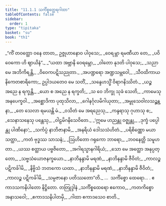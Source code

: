 ```yaml
---
title: "11.1.1 သင်္ကိစ္စတ္ထေရဂါထာ"
tableOfContents: false
sidebar:
  order: 1
type: "tipitaka"
basket: "su"
book: "th1"
---
```



<DynamicBreadcrumb />

<Division number="597" book="th1" e="ch" v="19" p="307">

<Paragraph number="910" type="verses" book="th1">
_“ကိံ တဝတ္ထော ဝနေ တာတ,_  
ဥဇ္ဇုဟာနောဝ ပါဝုသေ;_  
_ဝေရမ္ဘာ ရမဏီယာ တေ,_  
_ပဝိဝေကော ဟိ ဈာယိနံ”._  

</Paragraph>

</Division>
<Division number="598" book="th1" e="ch" v="19" p="307">

<Paragraph number="911" type="verses" book="th1">
_“ယထာ အဗ္ဘာနိ ဝေရမ္ဘော,_  
_ဝါတော နုဒတိ ပါဝုသေ;_  
_သညာ မေ အဘိကိရန္တိ,_  
_ဝိဝေကပဋိသညုတာ._  

</Paragraph>

</Division>
<Division number="599" book="th1" e="ch" v="19" p="307">

<Paragraph number="912" type="verses" book="th1">
_အပဏ္ဍရော အဏ္ဍသမ္ဘဝေါ,_  
_သီဝထိကာယ နိကေတစာရိကော;_  
ဥပ္ပါဒယတေဝ မေ သတိံ,_  
_သန္ဒေဟသ္မိံ ဝိရာဂနိဿိတံ._  

</Paragraph>

</Division>
<Division number="600" book="th1" e="ch" v="19" p="307">

<Paragraph number="913" type="verses" book="th1">
_ယဉ္စ အညေ န ရက္ခန္တိ,_  
_ယော စ အညေ န ရက္ခတိ;_  
_သ ဝေ ဘိက္ခု သုခံ သေတိ,_  
_ကာမေသု အနပေက္ခဝါ._  

</Paragraph>

</Division>
<Division number="601" book="th1" e="ch" v="19" p="307">

<Paragraph number="914" type="verses" book="th1">
_အစ္ဆောဒိကာ ပုထုသိလာ,_  
_ဂေါနင်္ဂုလမိဂါယုတာ;_  
_အမ္ဗုသေဝါလသဉ္ဆန္နာ,_  
_တေ သေလာ ရမယန္တိ မံ._  

</Paragraph>

</Division>
<Division number="602" book="th1" e="ch" v="19" p="307">

<Paragraph number="915" type="verses" book="th1">
_ဝသိတံ မေ အရညေသု,_  
_ကန္ဒရာသု ဂုဟာသု စ;_  
_သေနာသနေသု ပန္တေသု,_  
_ဝါဠမိဂနိသေဝိတေ._  

</Paragraph>

</Division>
<Division number="603" book="th1" e="ch" v="19" p="307">

<Paragraph number="916" type="verses" book="th1">
_‘ဣမေ ဟညန္တု ဝဇ္ဈန္တု,_  
_ဒုက္ခံ ပပ္ပေါန္တု ပါဏိနော’;_  
_သင်္ကပ္ပံ နာဘိဇာနာမိ,_  
_အနရိယံ ဒေါသသံဟိတံ._  

</Paragraph>

</Division>
<Division number="604" book="th1" e="ch" v="19" p="307">

<Paragraph number="917" type="verses" book="th1">
_ပရိစိဏ္ဏော မယာ သတ္ထာ,_  
_ကတံ ဗုဒ္ဓဿ သာသနံ;_  
_ဩဟိတော ဂရုကော ဘာရော,_  
_ဘဝနေတ္တိ သမူဟတာ._  

</Paragraph>

</Division>
<Division number="605" book="th1" e="ch" v="19" p="307">

<Paragraph number="918" type="verses" book="th1">
_ယဿ စတ္ထာယ ပဗ္ဗဇိတော,_  
_အဂါရသ္မာနဂါရိယံ;_  
_သော မေ အတ္ထော အနုပ္ပတ္တော,_  
_သဗ္ဗသံယောဇနက္ခယော._  

</Paragraph>

</Division>
<Division number="606" book="th1" e="ch" v="19" p="307">

<Paragraph number="919" type="verses" book="th1">
_နာဘိနန္ဒာမိ မရဏံ,_  
_နာဘိနန္ဒာမိ ဇီဝိတံ;_  
_ကာလဉ္စ ပဋိကင်္ခါမိ,_  
_နိဗ္ဗိသံ ဘတကော ယထာ._  

</Paragraph>

</Division>
<Division number="607" book="th1" e="ch" v="19" p="308">

<Paragraph number="920" type="verses" book="th1">
_နာဘိနန္ဒာမိ မရဏံ,_  
_နာဘိနန္ဒာမိ ဇီဝိတံ;_  
_ကာလဉ္စ ပဋိကင်္ခါမိ,_  
_သမ္ပဇာနော ပတိဿတော”တိ._  


</Paragraph>
</Division>

<Paragraph number="921" type="center" book="th1">
…  သင်္ကိစ္စော ထေရော… .



</Paragraph>

<Paragraph number="922" type="center" book="th1">
ဧကာဒသကနိပါတော နိဋ္ဌိတော.



</Paragraph>

<Paragraph number="923" type="center" book="th1">
တတြုဒ္ဒါနံ


</Paragraph>

<Paragraph number="924" type="verses" book="th1">
_သင်္ကိစ္စထေရော ဧကောဝ,_  
_ကတကိစ္စော အနာသဝေါ;_  
_ဧကာဒသနိပါတမှိ,_  
_ဂါထာ ဧကာဒသေဝ စာတိ._
</Paragraph>